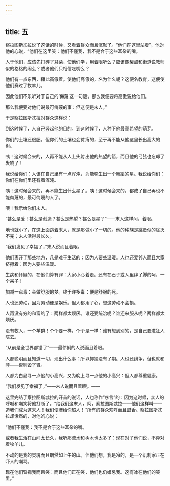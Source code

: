 ```yaml
---
---
---
```

title: 五
---



察拉图斯忒拉说了这话的时候，又看着群众而且沉默了。“他们在这里站着”，他对他的心说，“他们在这里笑：他们不懂我，我不是合于这些耳朵的嘴。

人于他们，应该先打碎了耳朵，使他们学，用着眼听么？应该像罐鼓和街道说教师似的格格的闹么？或者他们只相信吃嘴么？

他们有一点东西，藉此高傲着。使他们高傲的，名为什么呢？这便名教育，这便使他们赛过了牧羊儿。

因此他们不乐听对于自己的‘侮蔑’这一句话。那么我便要将高傲说给他们。

那么我便要对他们说最可侮蔑的事：但这便是末人。”

于是察拉图斯忒拉对群众这样说：

到这时候了，人自己竖起他的目的。到这时候了，人种下他最高希望的萌芽。

你们的土壤还很肥。但你们的土壤也会贫瘠的，至于再不能从他这里长出高大的树。

咦！这时候会来的，人再不能从人上头射出他的热望的箭，而且他的弓弦也忘却了发响了！

我说给你们：人该在自己里有一点浑沌，为能够生出一个舞蹈的星。我说给你们：你们在你们里还有着浑沌。

咦！这时候会来的，再不能生出什么星了。咦！这时候会来的，都成了自己再也不能侮蔑的，最可侮蔑的人了。

喂！我示给你们末人。

“甚么是爱！甚么是创造？甚么是热望？甚么是星？”——末人这样问，着眼。

地也就小了，在这上面跳着末人，就是那做小了一切的。他的种族是跳蚤似的除灭不完；末人活得最长久。

“我们发见了幸福了，”末人说而且着眼。

他们离开了那些地方，凡是难于生活的：因为人要些温暖。人也还爱邻人而且大家挤擦着：因为人要些温暖。

生病和怀疑的，在他们算有罪：大家小心着走。还有在石子或人里绊了脚的呵，一个呆子！

加减一点毒：会做舒服的梦。终于许多毒：便是舒服的死。

人也还劳动，因为劳动便是娱乐。但人都用了心，想这劳动不会损。

人再没有穷的和富的了：两样都太烦厌。谁还要统治呢？谁还来服从呢？两样都太烦厌。

没有牧人，一个羊群！个个要一样，个个是一样：谁有想到别的，是自己要进狂人院去。

“从前是全世界都错了”——最伶俐的人说而且着眼。

人都聪明而且知道一切，现出什么事：所以揶揄没有了期。人也还纷争，但也就和睦——否则毁了胃。

人都为白昼寻一点他的小高兴，又为晚上寻一点他的小高兴：但人都尊重健康。

“我们发见了幸福了，”——末人说而且着眼。——

这里完结了察拉图斯忒拉的开首的说话，人也称作“序言”的：因为这时候，众人的呼喊和嘲笑将他打断了。“给我们这末人，阿，察拉图斯忒拉——他们这样叫——造我们成为这末人！我们便赠给你超人！”所有的群众欢呼而且鼓舌。察拉图斯忒拉却愀然的，对他的心说：

“他们不懂我：我不是合于这些耳朵的嘴。

或者我生活在山间太长久，我听那流水和树木也太多了：现在对了他们说，不异对着牧羊儿。

不动的是我的灵魂而且朗然如上午的山。但他们想，我是冷的，是一个讥刺家正在吓人的嘲骂。

现在他们瞥视我而且笑：而且他们正在笑，他们也仍嫌忌我。这有冰在他们的笑里。”